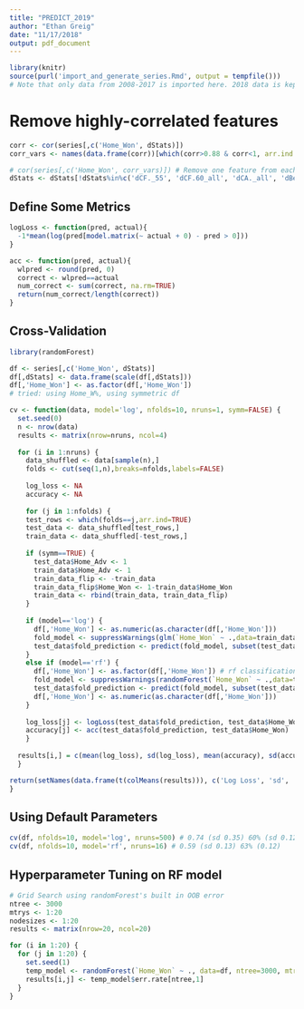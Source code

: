 ```yaml
---
title: "PREDICT_2019"
author: "Ethan Greig"
date: "11/17/2018"
output: pdf_document
---
```


```r
library(knitr)
source(purl('import_and_generate_series.Rmd', output = tempfile()))
# Note that only data from 2008-2017 is imported here. 2018 data is kept as a holdout set
```

# Remove highly-correlated features
```r
corr <- cor(series[,c('Home_Won', dStats)])
corr_vars <- names(data.frame(corr))[which(corr>0.88 & corr<1, arr.ind = TRUE)[, "col"]]

# cor(series[,c('Home_Won', corr_vars)]) # Remove one feature from each highly-correlated pair
dStats <- dStats[!dStats%in%c('dCF._55', 'dCF.60_all', 'dCA._all', 'dBerg', 'dxGF.60_all', 'dSh._all')]
```

## Define Some Metrics
```r
logLoss <- function(pred, actual){
  -1*mean(log(pred[model.matrix(~ actual + 0) - pred > 0]))
}

acc <- function(pred, actual){
  wlpred <- round(pred, 0)
  correct <- wlpred==actual
  num_correct <- sum(correct, na.rm=TRUE)
  return(num_correct/length(correct))
}
```

## Cross-Validation
```r
library(randomForest)

df <- series[,c('Home_Won', dStats)]
df[,dStats] <- data.frame(scale(df[,dStats]))
df[,'Home_Won'] <- as.factor(df[,'Home_Won'])
# tried: using Home_W%, using symmetric df

cv <- function(data, model='log', nfolds=10, nruns=1, symm=FALSE) {
  set.seed(0)
  n <- nrow(data)
  results <- matrix(nrow=nruns, ncol=4)
  
  for (i in 1:nruns) {
    data_shuffled <- data[sample(n),]
    folds <- cut(seq(1,n),breaks=nfolds,labels=FALSE)
    
    log_loss <- NA
    accuracy <- NA
    
    for (j in 1:nfolds) {
    test_rows <- which(folds==j,arr.ind=TRUE)
    test_data <- data_shuffled[test_rows,]
    train_data <- data_shuffled[-test_rows,]
    
    if (symm==TRUE) {
      test_data$Home_Adv <- 1
      train_data$Home_Adv <- 1
      train_data_flip <- -train_data
      train_data_flip$Home_Won <- 1-train_data$Home_Won
      train_data <- rbind(train_data, train_data_flip)
    }
    
    if (model=='log') {
      df[,'Home_Won'] <- as.numeric(as.character(df[,'Home_Won']))
      fold_model <- suppressWarnings(glm(`Home_Won` ~ .,data=train_data, family=binomial(link='logit')))
      test_data$fold_prediction <- predict(fold_model, subset(test_data, select=-Home_Won), type='response')
    }
    else if (model=='rf') {
      df[,'Home_Won'] <- as.factor(df[,'Home_Won']) # rf classification requires target to be a factor
      fold_model <- suppressWarnings(randomForest(`Home_Won` ~ .,data=train_data, ntree=2000))
      test_data$fold_prediction <- predict(fold_model, subset(test_data, select=-Home_Won), type='prob')[,2]
      df[,'Home_Won'] <- as.numeric(as.character(df[,'Home_Won']))
    }
    
    log_loss[j] <- logLoss(test_data$fold_prediction, test_data$Home_Won)
    accuracy[j] <- acc(test_data$fold_prediction, test_data$Home_Won)
    }
    
  results[i,] = c(mean(log_loss), sd(log_loss), mean(accuracy), sd(accuracy))
  }

return(setNames(data.frame(t(colMeans(results))), c('Log Loss', 'sd', 'Accuracy', 'sd')))
}
```

## Using Default Parameters
```r
cv(df, nfolds=10, model='log', nruns=500) # 0.74 (sd 0.35) 60% (sd 0.12)
cv(df, nfolds=10, model='rf', nruns=16) # 0.59 (sd 0.13) 63% (0.12)
```

## Hyperparameter Tuning on RF model
```r
# Grid Search using randomForest's built in OOB error
ntree <- 3000
mtrys <- 1:20
nodesizes <- 1:20
results <- matrix(nrow=20, ncol=20)

for (i in 1:20) {
  for (j in 1:20) {
    set.seed(1)
    temp_model <- randomForest(`Home_Won` ~ ., data=df, ntree=3000, mtry=mtrys[i], nodesize=nodesizes[j])
    results[i,j] <- temp_model$err.rate[ntree,1]
  }
}
```
